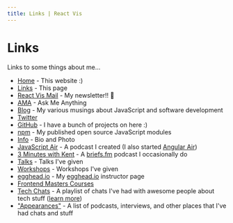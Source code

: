 ```yaml
---
title: Links | React Vis
---
```


# Links

Links to some things about me...

- [Home](http://react-vis.com/) - This website :)
- [Links](http://react-vis.com/links) - This page
- [React Vis Mail](https://kcd.im/news) - My newsletter!! 💌
- [AMA](https://kcd.im/ama) - Ask Me Anything
- [Blog](https://kcd.im/blog) - My various musings about JavaScript and software
  development
- [Twitter](https://kcd.im/twitter)
- [GitHub](https://kcd.im/github) - I have a bunch of projects on here :)
- [npm](https://kcd.im/npm) - My published open source JavaScript modules
- [Info](/info) - Bio and Photo
- [JavaScript Air](https://javascriptair.com/) - A podcast I created (I also
  started [Angular Air](http://angularair.com/))
- [3 Minutes with Kent](https://kcd.im/3-mins) - A
  [briefs.fm](https://briefs.fm/) podcast I occasionally do
- [Talks](/talks) - Talks I've given
- [Workshops](https://kcd.im/workshops) - Workshops I've given
- [egghead.io](https://kcd.im/egghead) - My [egghead.io](https://egghead.io/)
  instructor page
- [Frontend Masters Courses](https://frontendmasters.com/courses/)
- [Tech Chats](https://kcd.im/tech-chats) - A playlist of chats I've had with
  awesome people about tech stuff
  ([learn more](https://github.com/react-vis/ama/issues/125))
- ["Appearances"](https://kcd.im/appearances) - A list of podcasts, interviews,
  and other places that I've had chats and stuff
